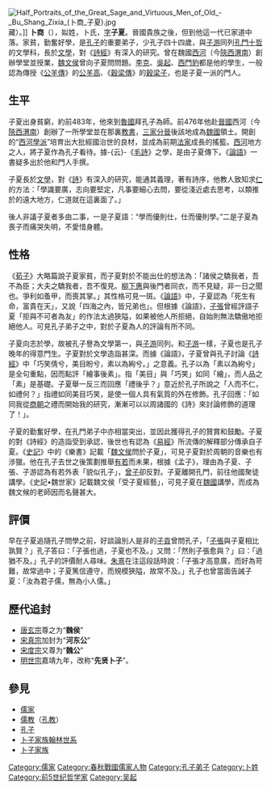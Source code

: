 [[File:Half_Portraits_of_the_Great_Sage_and_Virtuous_Men_of_Old_-_Bu_Shang_Zixia_(卜商_子夏).jpg|thumb]]藏）。]] 
'''卜商'''（{{bd|前507年||？|catIdx=B卜}}），姒姓，卜氏，[[表字|字]]'''子夏'''。晉國貴族之後，但到他這一代已家道中落。家貧，勤奮好學，是[[孔子|孔子]]的重要弟子，少孔子四十四歲，與[[子游|子游]]同列[[孔門十哲|孔門十哲]]的文學科，長於[[文學|文學]]，對《[[詩經|詩經]]》有深入的研究。曾在魏國[[西河|西河]]（今[[陝西|陝西]][[渭南|渭南]]）創辦學堂並授業，[[魏文侯|魏文侯]]曾向子夏問問題。[[李悝|李克]]、[[吳起|吳起]]、[[西門豹|西門豹]]都是他的學生，一般認為傳授《[[公羊傳|公羊傳]]》的[[公羊高|公羊高]]、《[[穀梁傳|穀梁傳]]》的[[穀梁子|穀梁子]]，也是子夏一派的門人。

==生平==
子夏出身貧窮，約前483年，他來到[[魯國|魯國]]拜孔子為師。前476年他赴[[晉國|晉國]]西河（今[[陝西|陝西]][[渭南|渭南]]）創辦了一所學堂並在那裏[[教書|教書]]，[[三家分晉|三家分晉]]後該地成為[[魏國|魏國]]領土。開創的“[[西河學派|西河學派]]”培育出大批經國治世的良材，並成為前期[[法家|法家]]成長的搖籃。[[西河|西河]]地方之人，將子夏作為孔子看待。據-{云}-《[[毛詩|毛詩]]》之學，是由子夏傳下。《[[論語|論語]]》一書疑多出於他和門人手撰。

子夏長於[[文學|文學]]，對《[[詩|詩]]》有深入的研究，能通其義理，著有詩序，他教人致知求[[仁|仁]]的方法：「學識要廣，志向要堅定，凡事要細心去問，要從淺近處去思考，以類推於的遠大地方，仁道就在這裏面了。」

後人非議子夏者多由二事，一是子夏語：“學而優則仕，仕而優則學。”二是子夏為喪子而痛哭失明，不愛惜身體。

==性格==
《[[荀子|荀子]]》大略篇說子夏家貧，而子夏對於不能出仕的想法為：「諸侯之驕我者，吾不為臣；大夫之驕我者，吾不復見。[[柳下惠|柳下惠]]與後門者同衣，而不見疑，非一日之聞也。爭利如蚤甲，而喪其掌。」其性格可見一斑。《[[論語|論語]]》中，子夏認為「死生有命，富貴在天」，又說「四海之內，皆兄弟也」。但根據《論語》，[[子張|子張]]曾經評語子夏「拒與不可者為友」的作法太過狹隘，如果被他人所拒絕，自始則無法驕傲地拒絕他人。可見孔子弟子之中，對於子夏為人的評論有所不同。

子夏向志於學，故被孔子譽為文學第一，與[[子游|子游]]同列。和[[子游|子游]]一樣，子夏也是孔子晚年的得意門生。子夏對於文學造詣甚深。而據《論語》，子夏曾與孔子討論《[[詩經|詩經]]》中「巧笑倩兮，美目盼兮，素以為絢兮。」之意義。孔子以為「素以為絢兮」是全句重點，因而點評「繪事後素」。指「美目」與「巧笑」如同「繪」，而人品之「素」是基礎。子夏舉一反三而回應「禮後乎？」意近於孔子所說之「人而不仁，如禮何？」指禮如同美目巧笑，是使一個人具有氣質的外在修飾。孔子回應：「如同我從[[商朝|商朝]]之禮而開始我的研究，漸漸可以以周諸國的《詩》來討論修飾的道理了！」。

子夏的勤奮好學，在孔門弟子中亦相當突出，並因此獲得孔子的贊賞和鼓勵。子夏的對《詩經》的造詣受到承認，後世也有認為《[[易經|易經]]》所流傳的解釋部分傳承自子夏。《[[史記|史記]]》中的《樂書》記載「[[魏文侯|魏文侯]]問於子夏」，可見子夏對於周朝的音樂也有涉獵。他在孔子去世之後策劃推舉[[有若|有若]]而未果，根據《孟子》，理由為子夏、子張、子游認為有若外表「貌似孔子」，[[曾子|曾子]]卻反對。子夏離開孔門，前往他國聚徒講學。《史記•魏世家》記載魏文侯「受子夏經藝」，可見子夏在[[魏國|魏國]]講學，而成為魏文候的老師因而名聲甚大。

== 評價 ==
早在子夏追隨孔子問學之前，好談論別人是非的[[子貢|子貢]]曾問孔子，「[[子張|子張]]與子夏相比孰賢？」孔子答曰：「子張也過，子夏也不及。」又問：「然則子張愈與？」曰：「過猶不及。」孔子的評價耐人尋味。[[朱熹|朱熹]]在注這段話時說：「子張才高意廣，而好為苛難，故常過中；子夏篤信遵守，而規模狹隘，故常不及。」孔子也曾當面告誡子夏：「汝為君子儒，無為小人儒。」

== 歷代追封 ==
*[[唐玄宗|唐玄宗]]尊之为“'''魏侯'''”
*[[宋真宗|宋真宗]]加封为“'''河东公'''”
*[[宋度宗|宋度宗]]又尊为“'''魏公'''”
*[[明世宗|明世宗]]嘉靖九年，改称“'''先贤卜子'''”。

==參見==
*[[儒家|儒家]]
*[[儒教_(宗教)|儒教]]（[[孔教|孔教]]）
*[[孔子|孔子]]
*[[卜子家族翰林世系|卜子家族翰林世系]]
*[[卜子家族|卜子家族]]
{{孔子弟子}}

[[Category:儒家|Category:儒家]]
[[Category:春秋戰國儒家人物|Category:春秋戰國儒家人物]]
[[Category:孔子弟子|Category:孔子弟子]]
[[Category:卜姓|Category:卜姓]]
[[Category:前5世纪哲学家|Category:前5世纪哲学家]]
[[Category:吴起|Category:吴起]]